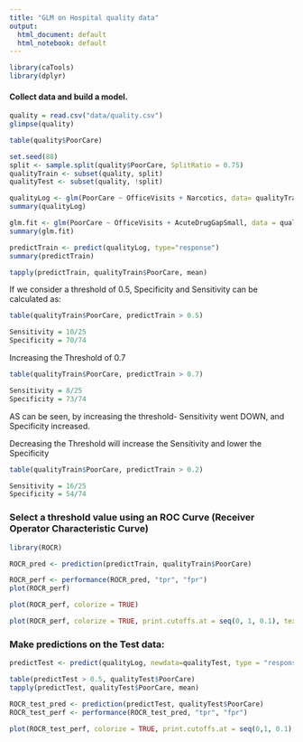 ```yaml
---
title: "GLM on Hospital quality data"
output:
  html_document: default
  html_notebook: default
---
```


```r
library(caTools)
library(dplyr)


```

#### Collect data and build a model.
```r
quality = read.csv("data/quality.csv")
glimpse(quality)

table(quality$PoorCare)

set.seed(88)
split <- sample.split(quality$PoorCare, SplitRatio = 0.75)
qualityTrain <- subset(quality, split)
qualityTest <- subset(quality, !split)

qualityLog <- glm(PoorCare ~ OfficeVisits + Narcotics, data= qualityTrain, family = binomial)
summary(qualityLog)

glm.fit <- glm(PoorCare ~ OfficeVisits + AcuteDrugGapSmall, data = qualityTrain, family = binomial)
summary(glm.fit)

predictTrain <- predict(qualityLog, type="response")
summary(predictTrain)

tapply(predictTrain, qualityTrain$PoorCare, mean)


```

If we consider a threshold of 0.5, Specificity and Sensitivity can be calculated as:

```r
table(qualityTrain$PoorCare, predictTrain > 0.5)

Sensitivity = 10/25
Specificity = 70/74


```


Increasing the Threshold of 0.7

```r

table(qualityTrain$PoorCare, predictTrain > 0.7)

Sensitivity = 8/25
Specificity = 73/74

```

AS can be seen, by increasing the threshold- Sensitivity went DOWN, and Specificity increased.

Decreasing the Threshold will increase the Sensitivity and lower the Specificity
```r

table(qualityTrain$PoorCare, predictTrain > 0.2)

Sensitivity = 16/25
Specificity = 54/74

```


### Select a threshold value using an ROC Curve (Receiver Operator Characteristic Curve)

```r
library(ROCR)

ROCR_pred <- prediction(predictTrain, qualityTrain$PoorCare)

ROCR_perf <- performance(ROCR_pred, "tpr", "fpr")
plot(ROCR_perf)

plot(ROCR_perf, colorize = TRUE)

plot(ROCR_perf, colorize = TRUE, print.cutoffs.at = seq(0, 1, 0.1), text.adj=c(-0.2, 1.7))

```


### Make predictions on the Test data:

```r
predictTest <- predict(qualityLog, newdata=qualityTest, type = "response")

table(predictTest > 0.5, qualityTest$PoorCare)
tapply(predictTest, qualityTest$PoorCare, mean)

ROCR_test_pred <- prediction(predictTest, qualityTest$PoorCare)
ROCR_test_perf <- performance(ROCR_test_pred, "tpr", "fpr")

plot(ROCR_test_perf, colorize = TRUE, print.cutoffs.at = seq(0,1, 0.1), text.adj = c(-0.1, 2.0))
```


